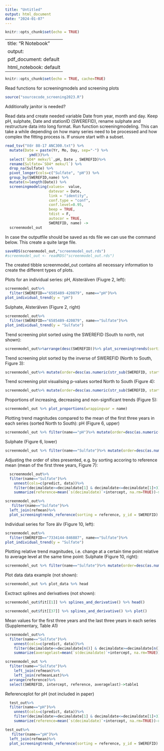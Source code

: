 ---
title: "Untitled"
output: html_document
date: "2024-01-07"
---

```{r setup, include=FALSE}
knitr::opts_chunk$set(echo = TRUE)
```

---
title: "R Notebook"
output:
  pdf_document: default
  html_notebook: default
---
```{r setup, include=FALSE}
knitr::opts_chunk$set(echo = TRUE, cache=TRUE)
```

Read functions for screeningmodels and screening plots
```{r}
source("sourcecode_screening2023.R")
```

Additionally janitor is needed?

Read data and create needed variable Date from year, month and day. Keep pH, sulphate, Date and stationID (SWEREFID), rename sulphate and restructure data into long format. Run function screeningmodeling. This can take a while depending on how many series need to be processed and how complex the fitting process is. If unsure start with a subset. 
```{r}
read_tsv("Vdr 88-17 ANC300.txt") %>%
  mutate(Date = paste(Yr, Mo, Day, sep="-") %>% 
           ymd())%>%
  select(`SO4* mekv/l`,pH, Date , SWEREFID)%>%
  rename(Sulfate=`SO4* mekv/l`) %>% 
  drop_na(Sulfate) %>% 
  pivot_longer(cols=c("Sulfate", "pH")) %>% 
  group_by(SWEREFID,name) %>% 
  mutate(n=length(Date)) %>% 
  screeningmodeling(values=  value,
                    datevar = Date, 
                    link = "identity", 
                    conf.type = "conf",
                    conf.level=0.95,
                    beep = TRUE, 
                    tdist = F,
                    autocor = TRUE,
                    SWEREFID, name) -> 
  screenmodel_out
```

In case the outputfile should be saved as rds file we can use the command below. This create a quite large file.
```{r}
saveRDS(screenmodel_out,"screenmodel_out.rds")
#screenmodel_out <- readRDS("screenmodel_out.rds")
```

The created tibble screenmodel_out contains all necessary information to create the different types of plots. 

Plots for an individual series:
pH, Alsterälven (Fiugre 2, left):
```{r}
screenmodel_out%>%
  filter(SWEREFID=="6585489-420879", name=="pH")%>%
plot_individual_trend(y = "pH")
```

Sulphate, Alsterälven (Figure 2, right)
```{r}
screenmodel_out%>%
  filter(SWEREFID=="6585489-420879", name=="Sulfate")%>%
plot_individual_trend(y = "Sulfate")
```


Trend screening plot sorted using the SWEREFID (South to north, not shown):

```{r}
screenmodel_out%>%arrange(desc(SWEREFID))%>% plot_screeningtrends(sorting = SWEREFID, y_id = SWEREFID, wrappingvar = name)
```

Trend screening plot sorted by the inverse of SWEREFID (North to South, Figure 3):
```{r}
screenmodel_out%>% mutate(order=desc(as.numeric(str_sub(SWEREFID, start=1, end=7))))%>%plot_screeningtrends(sorting = order, y_id = SWEREFID, wrappingvar = name)
```

Trend screening plot visualising p-values sorted North to South (Figure 4):
```{r}
screenmodel_out%>% mutate(order=desc(as.numeric(str_sub(SWEREFID, start=1, end=7))))%>%plot_screeningtrends_pvalues(sorting = order, y_id = SWEREFID, wrappingvar = name)
```

Proportions of increasing, decreasing and non-significant trends (Figure 5):
```{r}
screenmodel_out %>% plot_proportions(wrappingvar = name)
```



Plotting trend magnitudes compared to the mean of the first three years in each series (sorted North to South):
pH (Figure 6, upper)
```{r}
screenmodel_out %>% filter(name=="pH")%>% mutate(order=desc(as.numeric(str_sub(SWEREFID, start=1, end=7))))%>% plot_screeningtrends_reference(sorting = order, y_id = SWEREFID, wrappingvar = name)
```

Sulphate (Figure 6, lower)
```{r}
screenmodel_out %>% filter(name=="Sulfate")%>% mutate(order=desc(as.numeric(str_sub(SWEREFID, start=1, end=7))))%>% plot_screeningtrends_reference(sorting = order, y_id = SWEREFID, wrappingvar = name)
```
Adjusting the order of sites presented, e.g. by sorting accoring to reference mean (mean of the first three years, Figure 7):
```{r}
  screenmodel_out%>%
  filter(name=="Sulfate")%>%
    unnest(cols=c(predict, data))%>%
    filter(decimaldate>=decimaldate[1] & decimaldate<=decimaldate[1]+3)%>%
    summarize(reference=mean(`s(decimaldate)`+intercept, na.rm=TRUE))->refmean

screenmodel_out%>%
   filter(name=="Sulfate")%>%
  left_join(refmean)%>% 
  plot_screeningtrends_reference(sorting = reference, y_id = SWEREFID)

```

Individual series for Tore älv (Figure 10, left):
```{r}
screenmodel_out%>%
  filter(SWEREFID=="7334144-846887", name=="Sulfate")%>%
plot_individual_trend(y = "Sulfate")
```



Plotting relative trend magnitudes, i.e. change at a certain time point relative to average level at the same time point:
Sulphate (Figure 10, right):
```{r}
screenmodel_out %>% filter(name=="Sulfate")%>% mutate(order=desc(as.numeric(str_sub(SWEREFID, start=1, end=7))))%>% plot_screeningtrends_relative(sorting = order, y_id = SWEREFID, wrappingvar = name)
```




Plot data data example (not shown):
```{r}
screenmodel_out %>% plot_data %>% head
```

Exctract splines and derivatives (not shown):

```{r}
screenmodel_out$fit[[1]] %>% splines_and_derivative() %>% head()
```

```{r}
screenmodel_out$fit[[37]] %>% splines_and_derivative() %>% plot()
```

Mean values for the first three years and the last three years in each series (Supplementary, Table A1)
```{r}
screenmodel_out%>%
  filter(name=="Sulfate")%>%
    unnest(cols=c(predict, data))%>%
    filter(decimaldate<=decimaldate[n()] & decimaldate>=decimaldate[n()]-3)%>%
    summarize(averagelast=mean(`s(decimaldate)`+intercept, na.rm=TRUE))->refmeanLast

screenmodel_out %>% 
  filter(name=="Sulfate")%>%
    left_join(refmean)%>%
    left_join(refmeanLast)%>%
  arrange(reference)%>%
  select(SWEREFID, intercept, reference, averagelast)->table1
```





Referenceplot for pH (not included in paper)
```{r}
  test_out%>%
  filter(name=="pH")%>%
    unnest(cols=c(predict, data))%>%
    filter(decimaldate>=decimaldate[1] & decimaldate<=decimaldate[1]+3)%>%
    summarize(reference=mean(`s(decimaldate)`+intercept, na.rm=TRUE))->refmean

test_out%>%
   filter(name=="pH")%>%
  left_join(refmean)%>% 
  plot_screeningtrends_reference(sorting = reference, y_id = SWEREFID)
```
